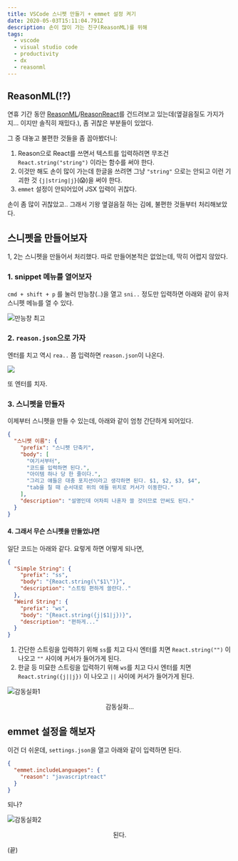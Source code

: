 ```yaml
---
title: VSCode 스니펫 만들기 + emmet 설정 켜기
date: 2020-05-03T15:11:04.791Z
description: 손이 많이 가는 친구(ReasonML)를 위해
tags:
  - vscode
  - visual studio code
  - productivity
  - dx
  - reasonml
---
```

## ReasonML(!?)

연휴 기간 동안 [ReasonML](https://reasonml.github.io/en/)/[ReasonReact](https://reasonml.github.io/reason-react/)를 건드려보고 있는데(옆걸음질도 가지가지... 이지만 솔직히 재밌다.), 좀 귀찮은 부분들이 있었다.

그 중 대놓고 불편한 것들을 좀 꼽아봤더니:

1. Reason으로 React를 쓰면서 텍스트를 입력하려면 무조건 `React.string("string")` 이라는 함수를 써야 한다.
2. 이것만 해도 손이 많이 가는데 한글을 쓰려면 그냥 `"string"` 으로는 안되고 이런 기괴한 것 `{j|string|j}`(😱)을 써야 한다.
3. `emmet` 설정이 안되어있어 JSX 입력이 귀찮다.

손이 좀 많이 귀찮았고.. 그래서 기왕 옆걸음질 하는 김에, 불편한 것들부터 처리해보았다.

## 스니펫을 만들어보자

1, 2는 스니펫을 만들어서 처리했다. 따로 만들어본적은 없었는데, 딱히 어렵지 않았다.

### 1. snippet 메뉴를 열어보자

`cmd + shift + p` 를 눌러 만능창(..)을 열고 `sni..` 정도만 입력하면 아래와 같이 유저 스니펫 메뉴를 열 수 있다.

![만능창 최고](/img/screen-shot-2020-05-04-at-12.42.00-am.png)

### 2. `reason.json`으로 가자

엔터를 치고 역시 `rea..` 쯤 입력하면 `reason.json`이 나온다.

![](/img/screen-shot-2020-05-04-at-12.43.42-am.png)

또 엔터를 치자.

### 3. 스니펫을 만들자

이제부터 스니펫을 만들 수 있는데, 아래와 같이 엄청 간단하게 되어있다. 

```json
{
  "스니펫 이름": {
    "prefix": "스니펫 단축키",
    "body": [
      "여기서부터",
      "코드를 입력하면 된다.",
      "아이템 하나 당 한 줄이다.",
      "그리고 얘들은 대충 포지션이라고 생각하면 된다. $1, $2, $3, $4",
      "tab을 칠 때 순서대로 위의 애들 위치로 커서가 이동한다."
    ],
    "description": "설명인데 어차피 나혼자 쓸 것이므로 안써도 된다."
  }
}
```

#### 4. 그래서 무슨 스니펫을 만들었냐면

일단 코드는 아래와 같다. 요렇게 하면 어떻게 되나면,

```json
{
  "Simple String": {
    "prefix": "ss",
    "body": "{React.string(\"$1\")}",
    "description": "스트링 편하게 쓸란다.."
  },
  "Weird String": {
    "prefix": "ws",
    "body": "{React.string({j|$1|j})}",
    "description": "편하게..."
  }
}
```

1. 간단한 스트링을 입력하기 위해 `ss`를 치고 다시 엔터를 치면 `React.string("")` 이 나오고 `""` 사이에 커서가 들어가게 된다.
2. 한글 등 미묘한 스트링을 입력하기 위해 `ws`를 치고 다시 엔터를 치면 `React.string({j||j})` 이 나오고 `||` 사이에 커서가 들어가게 된다.

![감동실화1](/img/snip.gif "감동실화1")

<p align="center">감동실화...</p>

## emmet 설정을 해보자

이건 더 쉬운데, `settings.json`을 열고 아래와 같이 입력하면 된다.

```json
{
  "emmet.includeLanguages": {
    "reason": "javascriptreact"
  }
}
```

되나?

![감동실화2](/img/emmet.gif "감동실화2")

<p align="center">된다.</p>

(끝)

